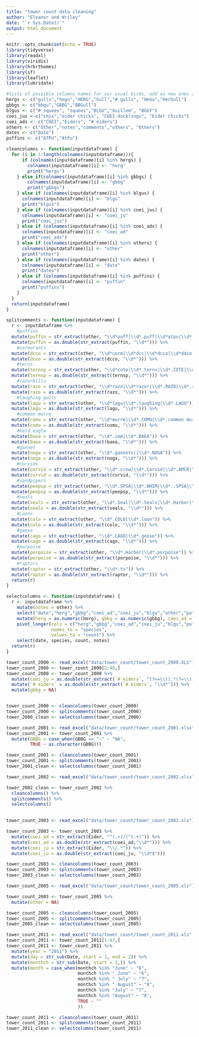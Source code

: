 ```yaml
---
title: "tower count data cleaning"
author: "Eleanor and Wriley"
date: "`r Sys.Date()`"
output: html_document
---
```


```r
knitr::opts_chunk$set(echo = TRUE)
library(tidyverse)
library(readxl)
library(viridis)
library(hrbrthemes)
library(sf)
library(leaflet)
library(lubridate)
```



```r
#lists of possible columns names for our usual birds, add as new ones arise
hergs <- c("gulls","hegu","HERG","Gull","# gulls", "HeGu","HerGull")
gbbgs <- c("bbgu","GBBG","BBGull")
blgus <- c("# squees", "squees","BLGU","Guillem", "BGUY")
coei_jus <-c("chix","eider chicks", "COEI ducklings", "Eider Chicks")
coei_ads <- c("COEI","Eiders", "# eiders")
others <- c("Other","notes","comments","others", "Others")
dates <- c("Date")
puffins <- c("ATPU","AtPu")

cleancolumns <- function(inputdataframe) {
  for (i in 1:length(colnames(inputdataframe))){
      if (colnames(inputdataframe)[i] %in% hergs) {
        colnames(inputdataframe)[i] <- "herg"
        print("hergs")
    } else if(colnames(inputdataframe)[i] %in% gbbgs) {
        colnames(inputdataframe)[i] <- "gbbg"
        print("gbbgs")
    } else if (colnames(inputdataframe)[i] %in% blgus) {
      colnames(inputdataframe)[i] <- "blgu"
      print("blgus")
    } else if (colnames(inputdataframe)[i] %in% coei_jus) {
      colnames(inputdataframe)[i] <- "coei_ju"
      print("coei_jus")
    } else if (colnames(inputdataframe)[i] %in% coei_ads) {
      colnames(inputdataframe)[i] <- "coei_ad"
      print("coei_ads")
    } else if (colnames(inputdataframe)[i] %in% others) {
      colnames(inputdataframe)[i] <- "other"
      print("other")
    } else if (colnames(inputdataframe)[i] %in% dates) {
      colnames(inputdataframe)[i] <- "date"
      print("dates")
    } else if (colnames(inputdataframe)[i] %in% puffins) {
      colnames(inputdataframe)[i] <- "puffin"
      print("puffins")
    }
  }
  return(inputdataframe)
}

```

```r
splitcomments <- function(inputdataframe) {  
  r <- inputdataframe %>% 
    #puffins
  mutate(puffin = str_extract(other, "\\d*puff|\\d*.puff|\\d*atpu|\\d*.atpu|\\d*puffis|\\d*puffins|\\d*.puffins|\\*.ATPU|\\d*.ALPU|\\d*.puffin")) %>% 
  mutate(puffin = as.double(str_extract(puffin, "\\d*"))) %>%
    #cormorants
  mutate(dcco = str_extract(other, "\\d*corm|\\d*dcc|\\d*dcco|\\d*ddco|\\d*.DCCO|\\d*.DCC0|\\d*.commorants")) %>% 
  mutate(dcco = as.double(str_extract(dcco, "\\d*"))) %>% 
    #terns
  mutate(ternsp = str_extract(other, "\\d*cote|\\d*.terns|\\d*.COTE|\\d*.ARTE|\\d*.Terns|\\d*.Tern")) %>% 
  mutate(ternsp = as.double(str_extract(ternsp, "\\d*"))) %>%
    #razorbills
  mutate(razo = str_extract(other, "\\d*razo|\\d*razor|\\d*.RAZO|\\d*.razorbills")) %>% 
  mutate(razo = as.double(str_extract(razo, "\\d*"))) %>% 
    #laughing gulls
  mutate(lagu = str_extract(other, "\\d*lagu|\\d*.laughing|\\d*.LAGU")) %>% 
  mutate(lagu = as.double(str_extract(lagu, "\\d*"))) %>% 
    #common murre
  mutate(comu = str_extract(other, "\\d*murre|\\d*.COMU|\\d*.common murre")) %>% 
  mutate(comu = as.double(str_extract(comu, "\\d*"))) %>% 
    #bald eagle
  mutate(baea = str_extract(other, "\\d*.imm|\\d*.BAEA")) %>% 
  mutate(baea = as.double(str_extract(baea, "\\d*"))) %>% 
    #gannet
  mutate(noga = str_extract(other, "\\d*.gannets||\\d*.NOGA")) %>% 
  mutate(noga = as.double(str_extract(noga, "\\d*"))) %>% 
    #corvids
  mutate(corvid = str_extract(other, "\\d*.crow|\\d*.Corvid|\\d*.AMCR|\\d*.Corvids")) %>% 
  mutate(corvid = as.double(str_extract(corvid, "\\d*"))) %>%
    #sandpipers
  mutate(peepsp = str_extract(other, "\\d*.SPSA|\\d*.WHIM|\\d*..SPSA|\\d*.spotted sandpiper")) %>% 
  mutate(peepsp = as.double(str_extract(peepsp, "\\d*"))) %>% 
    #seals
  mutate(seals = str_extract(other, "\\d*.Seal|\\d*.Seals|\\d*.Harbor|\\d*.Gray|\\d*.seals|\\d*.grey|\\d*.seal|\\d*.harbor")) %>% 
  mutate(seals = as.double(str_extract(seals, "\\d*"))) %>% 
    #Loons
  mutate(colo = str_extract(other, "\\d*.COLO|\\d*.loon")) %>% 
  mutate(colo = as.double(str_extract(colo, "\\d*"))) %>% 
    #geese
  mutate(cago = str_extract(other, "\\d*.CAGO|\\d*.goose")) %>% 
  mutate(cago = as.double(str_extract(cago, "\\d*"))) %>% 
    #porpoise
  mutate(porpoise = str_extract(other, "\\d*.Harbor|\\d*.porpoise")) %>% 
  mutate(porpoise = as.double(str_extract(porpoise, "\\d*"))) %>% 
    #raptors
  mutate(raptor = str_extract(other, "\\d*.tv")) %>% 
  mutate(raptor = as.double(str_extract(raptor, "\\d*"))) %>% 
  return(r)
}


```


```r
selectcolumns <- function(inputdataframe) {
  r <- inputdataframe %>% 
    mutate(notes = other) %>% 
    select("date","herg","gbbg","coei_ad","coei_ju","blgu","other","puffin","dcco","ternsp","razo","lagu","comu","baea","noga","corvid","peepsp","seals","colo","cago","porpoise","raptor","notes") %>% 
    mutate(herg = as.numeric(herg), gbbg = as.numeric(gbbg), coei_ad = as.double(coei_ad), coei_ju = as.double(coei_ju), blgu = as.double(blgu)) %>% 
    pivot_longer(cols = c("herg","gbbg","coei_ad","coei_ju","blgu","puffin","dcco","ternsp","razo","lagu","comu","baea","noga","corvid","peepsp","seals","colo","cago","porpoise","raptor"),
                 names_to = "species",
                 values_to = "count") %>% 
    select(date, species, count, notes)
  return(r)
}
```


```r
tower_count_2000 <- read_excel("data/tower_count/tower_count_2000.XLS")
tower_count_2000 <- tower_count_2000[2:48,]
tower_count_2000 <- tower_count_2000 %>%
  mutate(coei_ju = as.double(str_extract(`# eiders`, "(?<=\\().*(?=\\))"))) %>% 
  mutate(`# eiders` = as.double(str_extract(`# eiders`, "\\d*"))) %>% 
  mutate(gbbg = NA)


tower_count_2000 <- cleancolumns(tower_count_2000)
tower_count_2000 <- splitcomments(tower_count_2000)
tower_2000_clean <- selectcolumns(tower_count_2000)
```




```r
tower_count_2001 <- read_excel("data/tower_count/tower_count_2001.xlsx", skip = 2)
tower_count_2001 <- tower_count_2001 %>% 
  mutate(GBBG = case_when(GBBG == "-" ~ "NA",
         TRUE ~ as.character(GBBG)))

tower_count_2001 <- cleancolumns(tower_count_2001)
tower_count_2001 <- splitcomments(tower_count_2001)
tower_2001_clean <- selectcolumns(tower_count_2001)
```

```r
tower_count_2002 <- read_excel("data/tower_count/tower_count_2002.xlsx", skip = 2)

tower_2002_clean <- tower_count_2002 %>% 
  cleancolumns() %>% 
  splitcomments() %>% 
  selectcolumns()
  
```

```r
tower_count_2003 <- read_excel("data/tower_count/tower_count_2003.xls")

tower_count_2003 <- tower_count_2003 %>% 
  mutate(coei_ad = str_extract(Eider, "^(.+)/|^(.+)")) %>% 
  mutate(coei_ad = as.double(str_extract(coei_ad,"\\d*"))) %>%
  mutate(coei_ju = str_extract(Eider, "\\/.*")) %>% 
  mutate(coei_ju = as.double(str_extract(coei_ju, "\\d*$")))

tower_count_2003 <- cleancolumns(tower_count_2003)
tower_count_2003 <- splitcomments(tower_count_2003)
tower_2003_clean <- selectcolumns(tower_count_2003)
```

```r
tower_count_2005 <- read_excel("data/tower_count/tower_count_2005.xls")

tower_count_2005 <- tower_count_2005 %>% 
  mutate(other = NA)

tower_count_2005 <- cleancolumns(tower_count_2005)
tower_count_2005 <- splitcomments(tower_count_2005)
tower_2005_clean <- selectcolumns(tower_count_2005)
```


```r
tower_count_2011 <- read_excel("data/tower_count/tower_count_2011.xls", skip = 2)
tower_count_2011 <- tower_count_2011[1:47,]
tower_count_2011 <- tower_count_2011 %>% 
  mutate(year = "2011") %>% 
  mutate(day = str_sub(Date, start = 1, end = 2)) %>% 
  mutate(monthch = str_sub(Date, start = 3,)) %>% 
  mutate(month = case_when(monthch %in% "June" ~ "6",
                           monthch %in% " June" ~ "6",
                           monthch %in% " July" ~ "7",
                           monthch %in% " August" ~ "8",
                           monthch %in% "July" ~ "7",
                           monthch %in% "August" ~ "8",
                           TRUE ~ ""
                           )) 

tower_count_2011 <- cleancolumns(tower_count_2011)
tower_count_2011 <- splitcomments(tower_count_2011)
tower_2011_clean <- selectcolumns(tower_count_2011)

```





